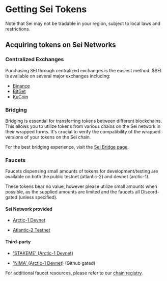 
# Getting Sei Tokens

<Callout emoji="⚠️">
  Note that Sei may not be tradable in your region, subject to local laws and restrictions.
</Callout>

## Acquiring tokens on Sei Networks

### Centralized Exchanges

Purchasing SEI through centralized exchanges is the easiest method. $SEI is available on several major exchanges including:
- [Binance](https://www.binance.com/en-CA/how-to-buy/sei)
- [BitGet](https://www.bitget.com/web3/academy/experience-sei)
- [KuCoin](https://www.kucoin.com/how-to-buy/sei)

### Bridging

Bridging is essential for transferring tokens between different blockchains. This allows you to utilize tokens from various chains on the Sei network in their wrapped forms. It's crucial to verify the compatibility of the wrapped versions of your tokens on the Sei chain.

For the best bridging experience, visit the [Sei Bridge page](https://app.sei.io/bridge).

### Faucets

Faucets dispensing small amounts of tokens for development/testing are available on both the public testnet (atlantic-2) and devnet (arctic-1).

These tokens bear no value, however please utilize small amounts when possible, as the supplied amounts are limited and the faucets all Discord-gated (unless specified).

#### Sei Network provided

- [Arctic-1 Devnet](arctic-1.app.sei.io/faucet)

- [Atlantic-2 Testnet](atlantic-2.app.sei.io/faucet)

#### Third-party

- ['STAKEME' (Arctic-1 Devnet)](https://sei-evm.faucetme.pro/)

- ['NIMA' (Arctic-1 Devnet)](https://sei-faucet.nima.enterprises/) (Github gated)

For additional faucet resources, please refer to our [chain registry](https://github.com/sei-protocol/chain-registry/blob/main/chains.json).
